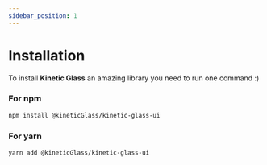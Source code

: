 ```yaml
---
sidebar_position: 1
---
```


# Installation

To install **Kinetic Glass** an amazing library you need to run one command :)
### For npm
```bash
npm install @kineticGlass/kinetic-glass-ui
```
### For yarn
```bash
yarn add @kineticGlass/kinetic-glass-ui
```

